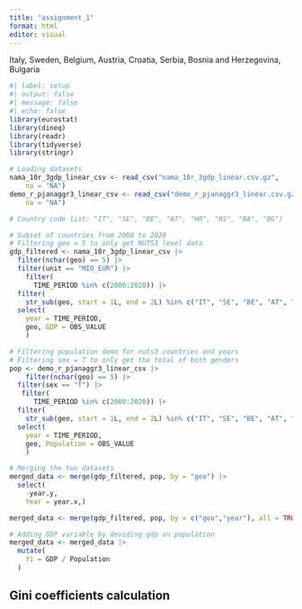 ```yaml
---
title: "assignment_1"
format: html
editor: visual
---
```


Italy, Sweden, Belgium, Austria, Croatia, Serbia, Bosnia and Herzegovina, Bulgaria

```r
#| label: setup
#| output: false
#| message: false
#| echo: false
library(eurostat)
library(dineq)
library(readr)
library(tidyverse)
library(stringr)


```

```r
# Loading datasets
nama_10r_3gdp_linear_csv <- read_csv("nama_10r_3gdp_linear.csv.gz", 
    na = "NA")
demo_r_pjanaggr3_linear_csv <- read_csv("demo_r_pjanaggr3_linear.csv.gz", 
    na = "NA")
```

```r
# Country code list: "IT", "SE", "BE", "AT", "HR", "RS", "BA", "BG")
```

```r
# Subset of countries from 2000 to 2020
# Filtering geo = 5 to only get NUTS3 level data
gdp_filtered <- nama_10r_3gdp_linear_csv |> 
  filter(nchar(geo) == 5) |>
  filter(unit == "MIO_EUR") |> 
    filter(
      TIME_PERIOD %in% c(2000:2020)) |> 
  filter(
    str_sub(geo, start = 1L, end = 2L) %in% c("IT", "SE", "BE", "AT", "HR", "RS", "BA", "BG")) |> 
  select(
    year = TIME_PERIOD, 
    geo, GDP = OBS_VALUE
    ) 

```

```r
# Filtering population demo for nuts3 countries and years
# Filtering sex = T to only get the total of both genders
pop <- demo_r_pjanaggr3_linear_csv |> 
    filter(nchar(geo) == 5) |>
  filter(sex == "T") |> 
   filter(
      TIME_PERIOD %in% c(2000:2020)) |> 
  filter(
    str_sub(geo, start = 1L, end = 2L) %in% c("IT", "SE", "BE", "AT", "HR", "RS", "BA", "BG")) |> 
  select(
    year = TIME_PERIOD, 
    geo, Population = OBS_VALUE
    ) 

```

```r
# Merging the two datasets
merged_data <- merge(gdp_filtered, pop, by = "geo") |> 
  select(
    -year.y,
    Year = year.x,)
```

```r
merged_data <- merge(gdp_filtered, pop, by = c("geo","year"), all = TRUE) 


```

```r
# Adding GDP variable by deviding gdp on population
merged_data <- merged_data |> 
  mutate(
    Yi = GDP / Population
  )
```

## Gini coefficients calculation


